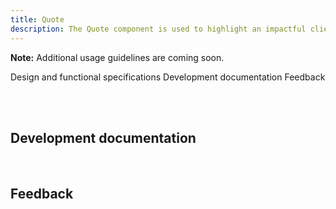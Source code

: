 ```yaml
---
title: Quote
description: The Quote component is used to highlight an impactful client statement or user testimonial.
---
```



<ComponentDescription name="Quote" type="ui" />

<InlineNotification>

**Note:** Additional usage guidelines are coming soon.

</InlineNotification>

<AnchorLinks>

<AnchorLink>Design and functional specifications</AnchorLink>
<AnchorLink>Development documentation</AnchorLink>
<AnchorLink>Feedback</AnchorLink>

</AnchorLinks>

<br />

<SpecLinks name="Quote" designLink="https://ibm.box.com/s/0hjsr1foe5y849xs6ixc5g25uf9lgjr6" />

<br />

## Development documentation

<ComponentStatus name="Quote" type="ui" />

<br />

## Feedback

<ComponentFeedback />
